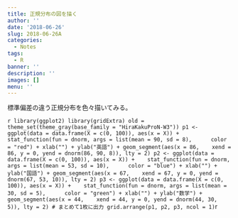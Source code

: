 ```yaml
---
title: 正規分布の図を描く
author: ''
date: '2018-06-26'
slug: 2018-06-26A
categories:
  - Notes
tags:
  - R
banner: ''
description: ''
images: []
menu: ''
---
```



標準偏差の違う正規分布を色々描いてみる。

<!--more-->

```r
library(ggplot2)
library(gridExtra)
old = theme_set(theme_gray(base_family = "HiraKakuProN-W3"))
p1 <- ggplot(data = data.frame(X = c(0, 100)), aes(x = X)) + 
  stat_function(fun = dnorm, args = list(mean = 90, sd = 8), 
    color = "red") + xlab("") + ylab("英語") + geom_segment(aes(x = 86, 
  xend = 86, y = 0, yend = dnorm(86, 90, 8)), lty = 2)
p2 <- ggplot(data = data.frame(X = c(0, 100)), aes(x = X)) + 
  stat_function(fun = dnorm, args = list(mean = 53, sd = 10), 
    color = "blue") + xlab("") + ylab("国語") + geom_segment(aes(x = 67, 
  xend = 67, y = 0, yend = dnorm(67, 53, 10)), lty = 2)
p3 <- ggplot(data = data.frame(X = c(0, 100)), aes(x = X)) + 
  stat_function(fun = dnorm, args = list(mean = 30, sd = 5), 
    color = "green") + xlab("") + ylab("数学") + geom_segment(aes(x = 44, 
  xend = 44, y = 0, yend = dnorm(44, 30, 5)), lty = 2)
# まとめて1枚に出力
grid.arrange(p1, p2, p3, ncol = 1)
```r